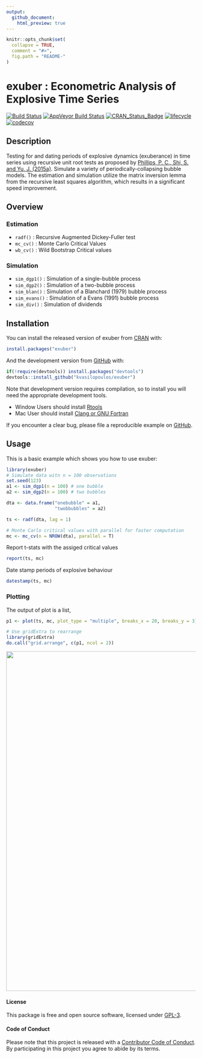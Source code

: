 ```yaml
---
output:
  github_document:
    html_preview: true
---
```


<!-- README.md is generated from README.Rmd. Please edit that file -->

```r
knitr::opts_chunk$set(
  collapse = TRUE,
  comment = "#>",
  fig.path = "README-"
)
```



# exuber : Econometric Analysis of Explosive Time Series

[![Build Status](https://travis-ci.org/kvasilopoulos/exuber.svg?branch=master)](https://travis-ci.org/kvasilopoulos/exuber)
[![AppVeyor Build Status](https://ci.appveyor.com/api/projects/status/github/kvasilopoulos/exuber?branch=master&svg=true)](https://ci.appveyor.com/project/kvasilopoulos/exuber)
[![CRAN_Status_Badge](http://www.r-pkg.org/badges/version/exuber)](https://cran.r-project.org/package=exuber)
 [![lifecycle](https://img.shields.io/badge/lifecycle-maturing-blue.svg)](https://www.tidyverse.org/lifecycle/#maturing)
[![codecov](https://codecov.io/gh/kvasilopoulos/exuber/branch/master/graph/badge.svg)](https://codecov.io/gh/kvasilopoulos/exuber)

## Description 

Testing for and dating periods of explosive dynamics (exuberance) in time series 
using recursive unit root tests as proposed by [Phillips, P. C., Shi, S. and Yu, J. (2015a)](https://doi.org/10.1111/iere.12132). Simulate a variety of periodically-collapsing 
bubble models. The estimation and simulation utilize the matrix inversion lemma 
from the recursive least squares algorithm, which results in a significant speed improvement.

## Overview

### Estimation
* `radf()` : Recursive Augmented Dickey-Fuller test
* `mc_cv()` : Monte Carlo Critical Values
* `wb_cv()` : Wild Bootstrap Critical values

### Simulation
* `sim_dgp1()` : Simulation of a single-bubble process
* `sim_dgp2()` : Simulation of a two-bubble process
* `sim_blan()` : Simulation of a Blanchard (1979) bubble process
* `sim_evans()` : Simulation of a Evans (1991) bubble process
* `sim_div()` : Simulation of dividends

## Installation

You can install the released version of exuber from [CRAN](https://CRAN.R-project.org) with:

``` r
install.packages("exuber")
```

And the development version from [GitHub](https://github.com/) with:

```r
if(!require(devtools)) install.packages("devtools")
devtools::install_github("kvasilopoulos/exuber")
```
Note that development version requires compilation, so to install you will need the appropriate development tools.

* Window Users should install [Rtools](https://cran.r-project.org/bin/windows/Rtools/)
* Mac User should install [Clang or GNU Fortran](https://cran.r-project.org/bin/macosx/tools/)

If you encounter a clear bug, please file a reproducible example on [GitHub](https://github.com/kvasilopoulos/exuber/issues).

## Usage

This is a basic example which shows you how to use exuber:

```r
library(exuber)
# Simulate data witn n = 100 observations
set.seed(123)
a1 <- sim_dgp1(n = 100) # one bubble
a2 <- sim_dgp2(n = 100) # two bubbles

dta <- data.frame("onebubble" = a1, 
                  "twobbubbles" = a2)

ts <- radf(dta, lag = 1)

# Monte Carlo critical values with parallel for faster computation
mc <- mc_cv(n = NROW(dta), parallel = T)
```

Report t-stats with the assiged critical values

```r
report(ts, mc)
```

Date stamp periods of explosive behaviour
```r
datestamp(ts, mc)
```

### Plotting

The output of plot is a list,

```r
p1 <- plot(ts, mc, plot_type = "multiple", breaks_x = 20, breaks_y = 3)

# Use gridExtra to rearrange
library(gridExtra)
do.call("grid.arrange", c(p1, ncol = 2))
```

<img src="inst/figures/readme.png" width="900"/>

#### License

This package is free and open source software, licensed under [GPL-3](https://github.com/kvasilopoulos/exuber/blob/master/LICENSE).

#### Code of Conduct

Please note that this project is released with a [Contributor Code of Conduct](https://github.com/kvasilopoulos/exuber/blob/master/CONDUCT.md). 
By participating in this project you agree to abide by its terms.
